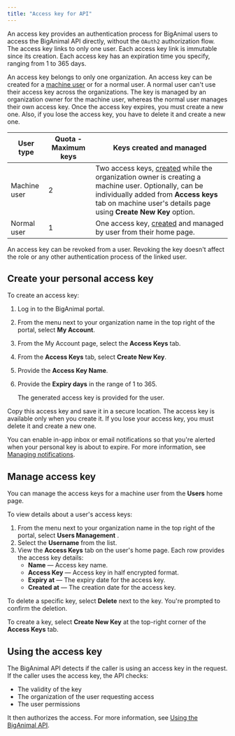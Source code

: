 ```yaml
---
title: "Access key for API"
---
```


An access key provides an authentication process for BigAnimal users to access the BigAnimal API directly, without the `OAuth2` authorization flow. The access key links to only one user. Each access key link is immutable since its creation. Each access key has an expiration time you specify, ranging from 1 to 365 days.

An access key belongs to only one organization. An access key can be created for a [machine user](../../administering_cluster/01_portal_access/#machine-users) or for a normal user. A normal user can't use their access key across the organizations. The key is managed by an organization owner for the machine user, whereas the normal user manages their own access key. Once the access key expires, you must create a new one. Also, if you lose the access key, you have to delete it and create a new one.

| User type    | Quota - Maximum keys | Keys created and managed                                                                                                                                                                                                                                                      |
|--------------|----------------------|-------------------------------------------------------------------------------------------------------------------------------------------------------------------------------------------------------------------------------------------------------------------------------|
| Machine user | 2                    | Two access keys, [created](../../administering_cluster/01_portal_access/#add-machine-user) while the organization owner is creating a machine user. Optionally, can be individually added from **Access keys** tab on machine user's details page using **Create New Key** option. |
| Normal user  | 1                    | One access key, [created](#create-your-personal-access-key) and managed by user from their home page.                                                                                                                                                                                          |

An access key can be revoked from a user. Revoking the key doesn't affect the role or any other authentication process of the linked user.

## Create your personal access key

To create an access key:
1. Log in to the BigAnimal portal.
1. From the menu next to your organization name in the top right of the portal, select **My Account**.
1. From the My Account page, select the **Access Keys** tab.
1. From the **Access Keys** tab, select **Create New Key**.
1. Provide the **Access Key Name**.
1. Provide the **Expiry days** in the range of 1 to 365.

   The generated access key is provided for the user. 

Copy this access key and save it in a secure location. The access key is available only when you create it. If you lose your access key, you must delete it and create a new one. 

You can enable in-app inbox or email notifications so that you're alerted when your personal key is about to expire. For more information, see [Managing notifications](../../administering_cluster/notifications/#managing-notifications).

## Manage access key

You can manage the access keys for a machine user from the **Users** home page. 

To view details about a user's access keys:

1. From the menu next to your organization name in the top right of the portal, select **Users Management** .
1. Select the **Username** from the list.
1. View the **Access Keys** tab on the user's home page. Each row provides the access key details:
   - **Name** &mdash; Access key name.
   - **Access Key** &mdash; Access key in half encrypted format.
   - **Expiry at** &mdash; The expiry date for the access key.
   - **Created at** &mdash; The creation date for the access key.

To delete a specific key, select **Delete** next to the key. You're prompted to confirm the deletion.

To create a key, select **Create New Key** at the top-right corner of the **Access Keys** tab.

## Using the access key

The BigAnimal API detects if the caller is using an access key in the request. If the caller uses the access key, the API checks:

* The validity of the key
* The organization of the user requesting access
* The user permissions

It then authorizes the access. For more information, see [Using the BigAnimal API](../api.mdx).
